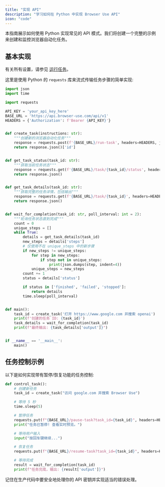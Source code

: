 ```yaml
---
title: "实现 API"
description: "学习如何在 Python 中实现 Browser Use API"
icon: "code"
---
```


本指南展示如何使用 Python 实现常见的 API 模式。我们将创建一个完整的示例来创建和监控浏览器自动化任务。

## 基本实现

有关所有设置，请参见 [运行任务](cloud/api-v10/run-task)。

这里是使用 Python 的 `requests` 库来流式传输任务步骤的简单实现:

```python
import json
import time

import requests

API_KEY = 'your_api_key_here'
BASE_URL = 'https://api.browser-use.com/api/v1'
HEADERS = {'Authorization': f'Bearer {API_KEY}'}


def create_task(instructions: str):
	"""创建新的浏览器自动化任务"""
	response = requests.post(f'{BASE_URL}/run-task', headers=HEADERS, json={'task': instructions})
	return response.json()['id']


def get_task_status(task_id: str):
	"""获取当前任务状态"""
	response = requests.get(f'{BASE_URL}/task/{task_id}/status', headers=HEADERS)
	return response.json()


def get_task_details(task_id: str):
	"""获取完整的任务详情，包括输出"""
	response = requests.get(f'{BASE_URL}/task/{task_id}', headers=HEADERS)
	return response.json()


def wait_for_completion(task_id: str, poll_interval: int = 2):
	"""轮询任务状态直到完成"""
	count = 0
	unique_steps = []
	while True:
		details = get_task_details(task_id)
		new_steps = details['steps']
		# 仅使用不在 unique_steps 中的新步骤
		if new_steps != unique_steps:
			for step in new_steps:
				if step not in unique_steps:
					print(json.dumps(step, indent=4))
			unique_steps = new_steps
		count += 1
		status = details['status']

		if status in ['finished', 'failed', 'stopped']:
			return details
		time.sleep(poll_interval)


def main():
	task_id = create_task('打开 https://www.google.com 并搜索 openai')
	print(f'创建的任务 ID: {task_id}')
	task_details = wait_for_completion(task_id)
	print(f"最终输出: {task_details['output']}")


if __name__ == '__main__':
	main()

```

## 任务控制示例

以下是如何实现带有暂停/恢复功能的任务控制:

```python
def control_task():
	# 创建新任务
	task_id = create_task("访问 google.com 并搜索 Browser Use")

	# 等待 5 秒
	time.sleep(5)

	# 暂停任务
	requests.put(f"{BASE_URL}/pause-task?task_id={task_id}", headers=HEADERS)
	print("任务已暂停! 查看实时预览。")

	# 等待用户输入
	input("按回车键继续...")

	# 恢复任务
	requests.put(f"{BASE_URL}/resume-task?task_id={task_id}", headers=HEADERS)

	# 等待完成
	result = wait_for_completion(task_id)
	print(f"任务完成，输出: {result['output']}")
```

<Note>
  记住在生产代码中要安全地处理你的 API 密钥并实现适当的错误处理。
</Note>
